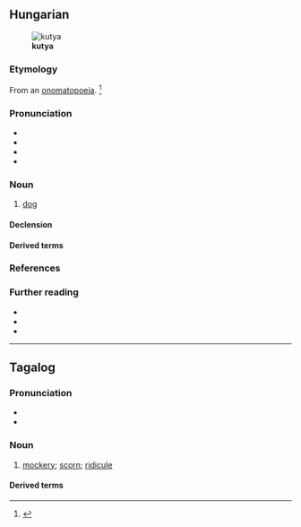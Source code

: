 ==Hungarian==
[[File:Shiva, aug-05-5.jpg|thumb|'''kutya''']]

===Etymology===
From an [[onomatopoeia]]. {{catlangname|hu|onomatopoeias}}<ref>{{R:TotfEty}}</ref>

===Pronunciation===
* {{hu-IPA}}
* {{audio|hu|Hu-kutya.ogg|Audio}}
* {{hyphenation|hu|ku|tya}}
* {{rhymes|hu|cɒ}}

===Noun===
{{hu-noun|pl=kutyák}}

# [[dog]]
#: {{syn|hu|eb}}

====Declension====
{{hu-infl-nom|kutyá|o|esm_sg=y}}{{hu-pos-tok|kutyá}}

====Derived terms====
{{col4|hu|title=Compound words
|fakutya
|juhászkutya
|kiskutya
|kutyaharapás
|kutyakölyök
|kutyaszán
|kutyaugatás
|prérikutya
|rendőrkutya
|vadászkutya
|vízikutya
}}
{{col3|hu|title=Expressions
|[[a hazug embert hamarabb utolérik, mint a sánta kutyát]] {{ngd|&nbsp; or &nbsp;}} [[könnyebb utolérni a hazugot, mint a sánta kutyát]]
|a kutya ugat, a karaván halad
|amelyik kutya ugat, az nem harap
|egyik kutya, másik eb
|kutyából nem lesz szalonna
|pénz beszél, kutya ugat
}}

===References===
<references/>

===Further reading===
* {{R:ErtSz|1|dog}}
* {{R:ErtSz|2|[mining] car, truck; synonym of {{m|hu|csille}}}}
* {{R:ErtSz|3|part of the phrase {{m|hu|futó kutya||running dog}}, a decorative motif in Greek architecture, imitating breaking waves}}

{{topics|hu|Dogs|Mammals}}

----

==Tagalog==

===Pronunciation===
* {{hyph|tl|kut|yâ}}
* {{tl-IPA|kutyâ}}

===Noun===
{{tl-noun|kutyâ}}

# [[mockery]]; [[scorn]]; [[ridicule]]
#: {{syn|tl|atsoy|libak|tuya|uroy|uyam}}

====Derived terms====
{{der3|tl|kutyain|kumutya|mangutya|mangungutya|mapangutya|pangungutya}}